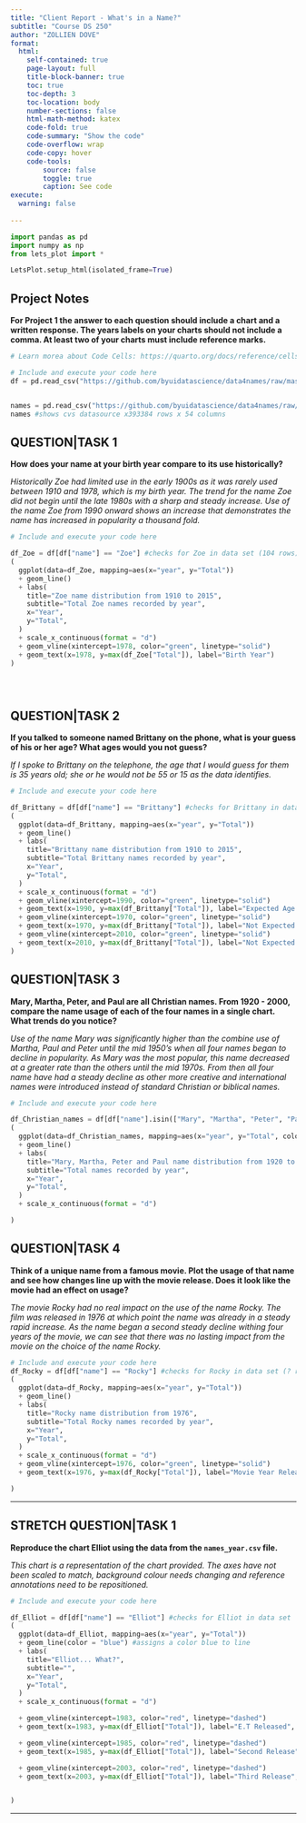 ```yaml
---
title: "Client Report - What's in a Name?"
subtitle: "Course DS 250"
author: "ZOLLIEN DOVE"
format:
  html:
    self-contained: true
    page-layout: full
    title-block-banner: true
    toc: true
    toc-depth: 3
    toc-location: body
    number-sections: false
    html-math-method: katex
    code-fold: true
    code-summary: "Show the code"
    code-overflow: wrap
    code-copy: hover
    code-tools:
        source: false
        toggle: true
        caption: See code
execute: 
  warning: false
    
---
```


```python
import pandas as pd
import numpy as np
from lets_plot import *

LetsPlot.setup_html(isolated_frame=True)
```


## Project Notes

__For Project 1 the answer to each question should include a chart **and** a written response. The years labels on your charts should not include a comma. At least **two** of your charts must include reference marks.__  

```python
# Learn morea about Code Cells: https://quarto.org/docs/reference/cells/cells-jupyter.html

# Include and execute your code here
df = pd.read_csv("https://github.com/byuidatascience/data4names/raw/master/data-raw/names_year/names_year.csv") #connects to data source (, index_col=0) added.


names = pd.read_csv("https://github.com/byuidatascience/data4names/raw/master/data-raw/names_year/names_year.csv") 
names #shows cvs datasource x393384 rows x 54 columns
```

## QUESTION|TASK 1

__How does your name at your birth year compare to its use historically?__

_Historically Zoe had limited use in the early 1900s as it was rarely used between 1910 and 1978, which is my birth year. The trend for the name Zoe did not begin until the late 1980s with a sharp and steady increase. Use of the name Zoe from 1990 onward shows an increase that demonstrates the name has increased in popularity a thousand fold._


```python
# Include and execute your code here

df_Zoe = df[df["name"] == "Zoe"] #checks for Zoe in data set (104 rows)
(
  ggplot(data=df_Zoe, mapping=aes(x="year", y="Total")) 
  + geom_line() 
  + labs(
    title="Zoe name distribution from 1910 to 2015",
    subtitle="Total Zoe names recorded by year",
    x="Year",
    y="Total",
  )
  + scale_x_continuous(format = "d")
  + geom_vline(xintercept=1978, color="green", linetype="solid")
  + geom_text(x=1978, y=max(df_Zoe["Total"]), label="Birth Year")
)

 



```



## QUESTION|TASK 2

__If you talked to someone named Brittany on the phone, what is your guess of his or her age? What ages would you not guess?__

_If I spoke to Brittany on the telephone, the age that I would guess for them is 35 years old; she or he  would not be 55 or 15 as the data identifies._

```python
# Include and execute your code here

df_Brittany = df[df["name"] == "Brittany"] #checks for Brittany in data set (104 rows)
(
  ggplot(data=df_Brittany, mapping=aes(x="year", y="Total")) 
  + geom_line() 
  + labs(
    title="Brittany name distribution from 1910 to 2015",
    subtitle="Total Brittany names recorded by year",
    x="Year",
    y="Total",
  )
  + scale_x_continuous(format = "d")
  + geom_vline(xintercept=1990, color="green", linetype="solid")
  + geom_text(x=1990, y=max(df_Brittany["Total"]), label="Expected Age of Brittany...", size=5)
  + geom_vline(xintercept=1970, color="green", linetype="solid")
  + geom_text(x=1970, y=max(df_Brittany["Total"]), label="Not Expected Age of Brittany...", size=5)
  + geom_vline(xintercept=2010, color="green", linetype="solid")
  + geom_text(x=2010, y=max(df_Brittany["Total"]), label="Not Expected Age of Brittany...", size=5)
)
```


## QUESTION|TASK 3

__Mary, Martha, Peter, and Paul are all Christian names. From 1920 - 2000, compare the name usage of each of the four names in a single chart. What trends do you notice?__

_Use of the name Mary was significantly higher than the combine use of Martha, Paul and Peter until the mid 1950’s when all four names began to decline in popularity. As Mary was the most popular, this name decreased at a greater rate than the others until the mid 1970s. From then all four name have had a steady decline as other more creative and international names were introduced instead of standard Christian or biblical names._

```python
# Include and execute your code here

df_Christian_names = df[df["name"].isin(["Mary", "Martha", "Peter", "Paul"])]
(
  ggplot(data=df_Christian_names, mapping=aes(x="year", y="Total", color="name")) 
  + geom_line() 
  + labs(
    title="Mary, Martha, Peter and Paul name distribution from 1920 to 2000",
    subtitle="Total names recorded by year",
    x="Year",
    y="Total",
  )
  + scale_x_continuous(format = "d")

)
```


## QUESTION|TASK 4

__Think of a unique name from a famous movie. Plot the usage of that name and see how changes line up with the movie release. Does it look like the movie had an effect on usage?__  

_The movie Rocky had no real impact on the use of the name Rocky. The film was released in 1976 at which point the name was already in a steady rapid increase. As the name began a second steady decline withing four years of the movie, we can see that there was no lasting impact from the movie on the choice of the name Rocky._

```python
# Include and execute your code here
df_Rocky = df[df["name"] == "Rocky"] #checks for Rocky in data set (? rows)
(
  ggplot(data=df_Rocky, mapping=aes(x="year", y="Total")) 
  + geom_line() 
  + labs(
    title="Rocky name distribution from 1976",
    subtitle="Total Rocky names recorded by year",
    x="Year",
    y="Total",
  )
  + scale_x_continuous(format = "d")
  + geom_vline(xintercept=1976, color="green", linetype="solid")
  + geom_text(x=1976, y=max(df_Rocky["Total"]), label="Movie Year Release of Rocky...", size=5)

)

```

---

## STRETCH QUESTION|TASK 1

__Reproduce the chart Elliot using the data from the `names_year.csv` file.__ 

_This chart is a representation of the chart provided. The axes have not been scaled to match, background colour needs changing and reference annotations need to be repositioned._

```python

# Include and execute your code here

df_Elliot = df[df["name"] == "Elliot"] #checks for Elliot in data set 
(
  ggplot(data=df_Elliot, mapping=aes(x="year", y="Total")) 
  + geom_line(color = "blue") #assigns a color blue to line
  + labs(
    title="Elliot... What?",
    subtitle="",
    x="Year",
    y="Total",
  )
  + scale_x_continuous(format = "d")

  + geom_vline(xintercept=1983, color="red", linetype="dashed")
  + geom_text(x=1983, y=max(df_Elliot["Total"]), label="E.T Released", size=5)

  + geom_vline(xintercept=1985, color="red", linetype="dashed")
  + geom_text(x=1985, y=max(df_Elliot["Total"]), label="Second Release", size=5)

  + geom_vline(xintercept=2003, color="red", linetype="dashed")
  + geom_text(x=2003, y=max(df_Elliot["Total"]), label="Third Release", size=5)


)


```


---
 